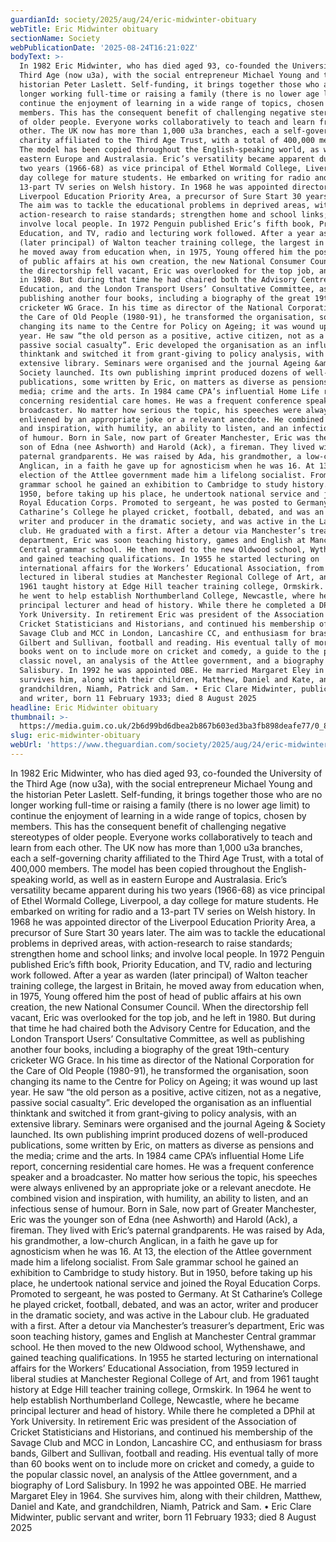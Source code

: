 ```yaml
---
guardianId: society/2025/aug/24/eric-midwinter-obituary
webTitle: Eric Midwinter obituary
sectionName: Society
webPublicationDate: '2025-08-24T16:21:02Z'
bodyText: >-
  In 1982 Eric Midwinter, who has died aged 93, co-founded the University of the
  Third Age (now u3a), with the social entrepreneur Michael Young and the
  historian Peter Laslett. Self-funding, it brings together those who are no
  longer working full-time or raising a family (there is no lower age limit) to
  continue the enjoyment of learning in a wide range of topics, chosen by
  members. This has the consequent benefit of challenging negative stereotypes
  of older people. Everyone works collaboratively to teach and learn from each
  other. The UK now has more than 1,000 u3a branches, each a self-governing
  charity affiliated to the Third Age Trust, with a total of 400,000 members.
  The model has been copied throughout the English-speaking world, as well as in
  eastern Europe and Australasia. Eric’s versatility became apparent during his
  two years (1966-68) as vice principal of Ethel Wormald College, Liverpool, a
  day college for mature students. He embarked on writing for radio and a
  13-part TV series on Welsh history. In 1968 he was appointed director of the
  Liverpool Education Priority Area, a precursor of Sure Start 30 years later.
  The aim was to tackle the educational problems in deprived areas, with
  action-research to raise standards; strengthen home and school links; and
  involve local people. In 1972 Penguin published Eric’s fifth book, Priority
  Education, and TV, radio and lecturing work followed. After a year as warden
  (later principal) of Walton teacher training college, the largest in Britain,
  he moved away from education when, in 1975, Young offered him the post of head
  of public affairs at his own creation, the new National Consumer Council. When
  the directorship fell vacant, Eric was overlooked for the top job, and he left
  in 1980. But during that time he had chaired both the Advisory Centre for
  Education, and the London Transport Users’ Consultative Committee, as well as
  publishing another four books, including a biography of the great 19th-century
  cricketer WG Grace. In his time as director of the National Corporation for
  the Care of Old People (1980-91), he transformed the organisation, soon
  changing its name to the Centre for Policy on Ageing; it was wound up last
  year. He saw “the old person as a positive, active citizen, not as a negative,
  passive social casualty”. Eric developed the organisation as an influential
  thinktank and switched it from grant-giving to policy analysis, with an
  extensive library. Seminars were organised and the journal Ageing &amp;
  Society launched. Its own publishing imprint produced dozens of well-produced
  publications, some written by Eric, on matters as diverse as pensions and the
  media; crime and the arts. In 1984 came CPA’s influential Home Life report,
  concerning residential care homes. He was a frequent conference speaker and a
  broadcaster. No matter how serious the topic, his speeches were always
  enlivened by an appropriate joke or a relevant anecdote. He combined vision
  and inspiration, with humility, an ability to listen, and an infectious sense
  of humour. Born in Sale, now part of Greater Manchester, Eric was the younger
  son of Edna (nee Ashworth) and Harold (Ack), a fireman. They lived with Eric’s
  paternal grandparents. He was raised by Ada, his grandmother, a low-church
  Anglican, in a faith he gave up for agnosticism when he was 16. At 13, the
  election of the Attlee government made him a lifelong socialist. From Sale
  grammar school he gained an exhibition to Cambridge to study history. But in
  1950, before taking up his place, he undertook national service and joined the
  Royal Education Corps. Promoted to sergeant, he was posted to Germany. At St
  Catharine’s College he played cricket, football, debated, and was an actor,
  writer and producer in the dramatic society, and was active in the Labour
  club. He graduated with a first. After a detour via Manchester’s treasurer’s
  department, Eric was soon teaching history, games and English at Manchester
  Central grammar school. He then moved to the new Oldwood school, Wythenshawe,
  and gained teaching qualifications. In 1955 he started lecturing on
  international affairs for the Workers’ Educational Association, from 1959
  lectured in liberal studies at Manchester Regional College of Art, and from
  1961 taught history at Edge Hill teacher training college, Ormskirk. In 1964
  he went to help establish Northumberland College, Newcastle, where he became
  principal lecturer and head of history. While there he completed a DPhil at
  York University. In retirement Eric was president of the Association of
  Cricket Statisticians and Historians, and continued his membership of the
  Savage Club and MCC in London, Lancashire CC, and enthusiasm for brass bands,
  Gilbert and Sullivan, football and reading. His eventual tally of more than 60
  books went on to include more on cricket and comedy, a guide to the popular
  classic novel, an analysis of the Attlee government, and a biography of Lord
  Salisbury. In 1992 he was appointed OBE. He married Margaret Eley in 1964. She
  survives him, along with their children, Matthew, Daniel and Kate, and
  grandchildren, Niamh, Patrick and Sam. • Eric Clare Midwinter, public servant
  and writer, born 11 February 1933; died 8 August 2025
headline: Eric Midwinter obituary
thumbnail: >-
  https://media.guim.co.uk/2b6d99bd6dbea2b867b603ed3ba3fb898deafe77/0_842_2592_2074/500.jpg
slug: eric-midwinter-obituary
webUrl: 'https://www.theguardian.com/society/2025/aug/24/eric-midwinter-obituary'
---
```

In 1982 Eric Midwinter, who has died aged 93, co-founded the University of the Third Age (now u3a), with the social entrepreneur Michael Young and the historian Peter Laslett. Self-funding, it brings together those who are no longer working full-time or raising a family (there is no lower age limit) to continue the enjoyment of learning in a wide range of topics, chosen by members. This has the consequent benefit of challenging negative stereotypes of older people. Everyone works collaboratively to teach and learn from each other. The UK now has more than 1,000 u3a branches, each a self-governing charity affiliated to the Third Age Trust, with a total of 400,000 members. The model has been copied throughout the English-speaking world, as well as in eastern Europe and Australasia. Eric’s versatility became apparent during his two years (1966-68) as vice principal of Ethel Wormald College, Liverpool, a day college for mature students. He embarked on writing for radio and a 13-part TV series on Welsh history. In 1968 he was appointed director of the Liverpool Education Priority Area, a precursor of Sure Start 30 years later. The aim was to tackle the educational problems in deprived areas, with action-research to raise standards; strengthen home and school links; and involve local people. In 1972 Penguin published Eric’s fifth book, Priority Education, and TV, radio and lecturing work followed. After a year as warden (later principal) of Walton teacher training college, the largest in Britain, he moved away from education when, in 1975, Young offered him the post of head of public affairs at his own creation, the new National Consumer Council. When the directorship fell vacant, Eric was overlooked for the top job, and he left in 1980. But during that time he had chaired both the Advisory Centre for Education, and the London Transport Users’ Consultative Committee, as well as publishing another four books, including a biography of the great 19th-century cricketer WG Grace. In his time as director of the National Corporation for the Care of Old People (1980-91), he transformed the organisation, soon changing its name to the Centre for Policy on Ageing; it was wound up last year. He saw “the old person as a positive, active citizen, not as a negative, passive social casualty”. Eric developed the organisation as an influential thinktank and switched it from grant-giving to policy analysis, with an extensive library. Seminars were organised and the journal Ageing &amp; Society launched. Its own publishing imprint produced dozens of well-produced publications, some written by Eric, on matters as diverse as pensions and the media; crime and the arts. In 1984 came CPA’s influential Home Life report, concerning residential care homes. He was a frequent conference speaker and a broadcaster. No matter how serious the topic, his speeches were always enlivened by an appropriate joke or a relevant anecdote. He combined vision and inspiration, with humility, an ability to listen, and an infectious sense of humour. Born in Sale, now part of Greater Manchester, Eric was the younger son of Edna (nee Ashworth) and Harold (Ack), a fireman. They lived with Eric’s paternal grandparents. He was raised by Ada, his grandmother, a low-church Anglican, in a faith he gave up for agnosticism when he was 16. At 13, the election of the Attlee government made him a lifelong socialist. From Sale grammar school he gained an exhibition to Cambridge to study history. But in 1950, before taking up his place, he undertook national service and joined the Royal Education Corps. Promoted to sergeant, he was posted to Germany. At St Catharine’s College he played cricket, football, debated, and was an actor, writer and producer in the dramatic society, and was active in the Labour club. He graduated with a first. After a detour via Manchester’s treasurer’s department, Eric was soon teaching history, games and English at Manchester Central grammar school. He then moved to the new Oldwood school, Wythenshawe, and gained teaching qualifications. In 1955 he started lecturing on international affairs for the Workers’ Educational Association, from 1959 lectured in liberal studies at Manchester Regional College of Art, and from 1961 taught history at Edge Hill teacher training college, Ormskirk. In 1964 he went to help establish Northumberland College, Newcastle, where he became principal lecturer and head of history. While there he completed a DPhil at York University. In retirement Eric was president of the Association of Cricket Statisticians and Historians, and continued his membership of the Savage Club and MCC in London, Lancashire CC, and enthusiasm for brass bands, Gilbert and Sullivan, football and reading. His eventual tally of more than 60 books went on to include more on cricket and comedy, a guide to the popular classic novel, an analysis of the Attlee government, and a biography of Lord Salisbury. In 1992 he was appointed OBE. He married Margaret Eley in 1964. She survives him, along with their children, Matthew, Daniel and Kate, and grandchildren, Niamh, Patrick and Sam. • Eric Clare Midwinter, public servant and writer, born 11 February 1933; died 8 August 2025
